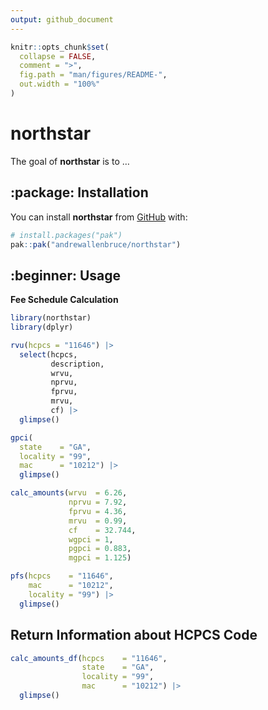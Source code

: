 ```yaml
---
output: github_document
---
```


<!-- README.md is generated from README.Rmd. Please edit that file -->

```r
knitr::opts_chunk$set(
  collapse = FALSE,
  comment = ">",
  fig.path = "man/figures/README-",
  out.width = "100%"
)
```

# northstar

<!-- badges: start -->
<!-- badges: end -->

The goal of **northstar** is to ...

## :package: Installation

You can install **northstar** from [GitHub](https://github.com/) with:

``` r
# install.packages("pak")
pak::pak("andrewallenbruce/northstar")
```

## :beginner: Usage

__Fee Schedule Calculation__

```r
library(northstar)
library(dplyr)
```


```r
rvu(hcpcs = "11646") |> 
  select(hcpcs, 
         description,
         wrvu, 
         nprvu, 
         fprvu, 
         mrvu, 
         cf) |> 
  glimpse()
```

```r
gpci(
  state    = "GA",
  locality = "99",
  mac      = "10212") |> 
  glimpse()
```

```r
calc_amounts(wrvu  = 6.26,
             nprvu = 7.92,
             fprvu = 4.36,
             mrvu  = 0.99,
             cf    = 32.744,
             wgpci = 1,
             pgpci = 0.883,
             mgpci = 1.125)
```

```r
pfs(hcpcs    = "11646", 
    mac      = "10212",
    locality = "99") |> 
  glimpse()
```

## Return Information about HCPCS Code

```r
calc_amounts_df(hcpcs    = "11646", 
                state    = "GA", 
                locality = "99", 
                mac      = "10212") |> 
  glimpse()
```

